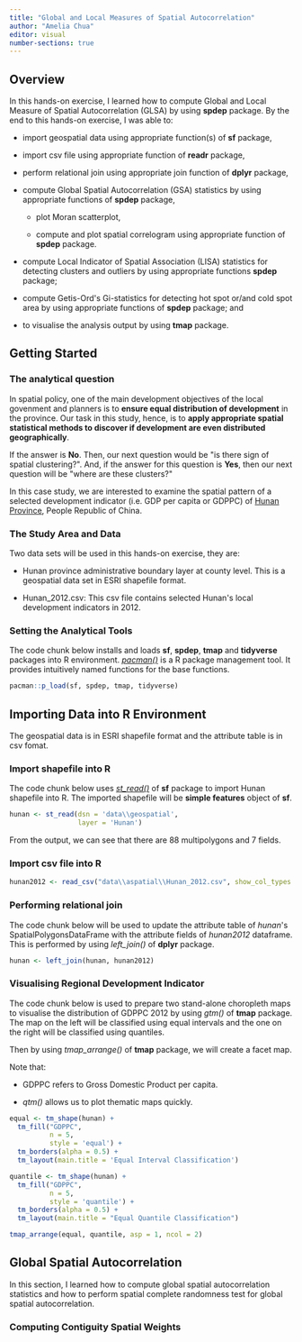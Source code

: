 ```yaml
---
title: "Global and Local Measures of Spatial Autocorrelation"
author: "Amelia Chua"
editor: visual
number-sections: true
---
```


## Overview

In this hands-on exercise, I learned how to compute Global and Local Measure of Spatial Autocorrelation (GLSA) by using **spdep** package. By the end to this hands-on exercise, I was able to:

-   import geospatial data using appropriate function(s) of **sf** package,

-   import csv file using appropriate function of **readr** package,

-   perform relational join using appropriate join function of **dplyr** package,

-   compute Global Spatial Autocorrelation (GSA) statistics by using appropriate functions of **spdep** package,

    -   plot Moran scatterplot,

    -   compute and plot spatial correlogram using appropriate function of **spdep** package.

-   compute Local Indicator of Spatial Association (LISA) statistics for detecting clusters and outliers by using appropriate functions **spdep** package;

-   compute Getis-Ord\'s Gi-statistics for detecting hot spot or/and cold spot area by using appropriate functions of **spdep** package; and

-   to visualise the analysis output by using **tmap** package.

## Getting Started

### The analytical question

In spatial policy, one of the main development objectives of the local govenment and planners is to **ensure equal distribution of development** in the province. Our task in this study, hence, is to **apply appropriate spatial statistical methods to discover if development are even distributed geographically**.

If the answer is **No**. Then, our next question would be \"is there sign of spatial clustering?\". And, if the answer for this question is **Yes**, then our next question will be \"where are these clusters?\"

In this case study, we are interested to examine the spatial pattern of a selected development indicator (i.e. GDP per capita or GDPPC) of [Hunan Province](https://en.wikipedia.org/wiki/Hunan), People Republic of China.

### The Study Area and Data

Two data sets will be used in this hands-on exercise, they are:

-   Hunan province administrative boundary layer at county level. This is a geospatial data set in ESRI shapefile format.

-   Hunan_2012.csv: This csv file contains selected Hunan\'s local development indicators in 2012.

### Setting the Analytical Tools

The code chunk below installs and loads **sf**, **spdep**, **tmap** and **tidyverse** packages into R environment. [*pacman()*](https://cran.r-project.org/web/packages/pacman/readme/README.html) is a R package management tool. It provides intuitively named functions for the base functions.

```r
pacman::p_load(sf, spdep, tmap, tidyverse)
```

## Importing Data into R Environment

The geospatial data is in ESRI shapefile format and the attribute table is in csv fomat.

### Import shapefile into R

The code chunk below uses [*st_read()*](https://r-spatial.github.io/sf/reference/st_read.html) of **sf** package to import Hunan shapefile into R. The imported shapefile will be **simple features** object of **sf**.

```r
hunan <- st_read(dsn = 'data\\geospatial',
                 layer = 'Hunan')
```

From the output, we can see that there are 88 multipolygons and 7 fields.

### Import csv file into R

```r
hunan2012 <- read_csv("data\\aspatial\\Hunan_2012.csv", show_col_types = FALSE)
```

### Performing relational join

The code chunk below will be used to update the attribute table of *hunan*\'s SpatialPolygonsDataFrame with the attribute fields of *hunan2012* dataframe. This is performed by using *left_join()* of **dplyr** package.

```r
hunan <- left_join(hunan, hunan2012)
```

### Visualising Regional Development Indicator

The code chunk below is used to prepare two stand-alone choropleth maps to visualise the distribution of GDPPC 2012 by using *gtm()* of **tmap** package. The map on the left will be classified using equal intervals and the one on the right will be classified using quantiles.

Then by using *tmap_arrange()* of **tmap** package, we will create a facet map.

Note that:

-   GDPPC refers to Gross Domestic Product per capita.

-   *qtm()* allows us to plot thematic maps quickly.

```r

equal <- tm_shape(hunan) +
  tm_fill("GDPPC", 
          n = 5, 
          style = 'equal') + 
  tm_borders(alpha = 0.5) + 
  tm_layout(main.title = 'Equal Interval Classification')

quantile <- tm_shape(hunan) + 
  tm_fill("GDPPC", 
          n = 5, 
          style = 'quantile') + 
  tm_borders(alpha = 0.5) + 
  tm_layout(main.title = "Equal Quantile Classification")

tmap_arrange(equal, quantile, asp = 1, ncol = 2)
```

## Global Spatial Autocorrelation

In this section, I learned how to compute global spatial autocorrelation statistics and how to perform spatial complete randomness test for global spatial autocorrelation.

### Computing Contiguity Spatial Weights
